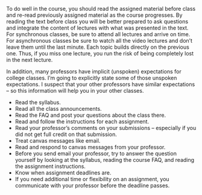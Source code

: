To do well in the course, you should read the assigned material before class and re-read previously assigned material as the course progresses. By reading the text before class you will be better prepared to ask questions and integrate the content of lectures with what was presented in the text. For synchronous classes, be sure to attend all lectures and arrive on time. For asynchronous classes be sure to watch all the video lectures and don't leave them until the last minute. Each topic builds directly on the previous one. Thus, if you miss one lecture, you run the risk of being completely lost in the next lecture.

In addition, many professors have implicit (\ie unspoken) expectations for college classes. I'm going to explicitly state some of those unspoken expectations. I suspect that your other professors have similar expectations -- so this information will help you in your other classes.

- Read the syllabus.
- Read all the class announcements.
- Read the FAQ and post your questions about the class there.
- Read and follow the instructions for each assignment. 
- Read your professor's comments on your submissions -- especially if you did not get full credit on that submission.
- Treat canvas messages like email.
- Read and respond to canvas messages from your professor. 
- Before you send email your professor, try to answer the question yourself by looking at the syllabus, reading the course FAQ, and reading the assignment instructions.
- Know when assignment deadlines are.
- If you need additional time or flexibility on an assignment, you communicate with your professor before the deadline passes.
